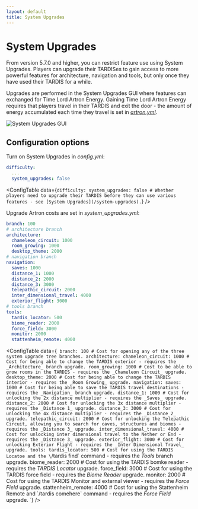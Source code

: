 ```yaml
---
layout: default
title: System Upgrades
---
```



# System Upgrades

From version 5.7.0 and higher, you can restrict feature use using System Upgrades. Players can upgrade their TARDISes to gain access to more powerful features for architecture, navigation and tools, but only once they have used their TARDIS for a while.

Upgrades are performed in the System Upgrades GUI where features can exchanged for Time Lord Artron Energy. Gaining Time Lord Artron Energy requires that players travel in their TARDIS and exit the door - the amount of energy accumulated each time they travel is set in [_artron.yml_](/configuration/energy#player).

![System Upgrades GUI](/images/docs/system_upgrades_gui.jpg)

## Configuration options

Turn on System Upgrades in _config.yml_:

```yaml title="/plugins/TARDIS/config.yml"
difficulty:
  ...
  system_upgrades: false
```

<ConfigTable data={`
difficulty:
  system_upgrades: false # Whether players need to upgrade their TARDIS before they can use various features - see [System Upgrades](/system-upgrades).
`} />

Upgrade Artron costs are set in _system_upgrades.yml_:

```yaml title="/plugins/TARDIS/_system_upgrades.yml"
branch: 100
# architecture branch
architecture:
  chameleon_circuit: 1000
  room_growing: 1000
  desktop_theme: 2000
# navigation branch
navigation:
  saves: 1000
  distance_1: 1000
  distance_2: 2000
  distance_3: 3000
  telepathic_circuit: 2000
  inter_dimensional_travel: 4000
  exterior_flight: 3000
# tools branch
tools:
  tardis_locator: 500
  biome_reader: 2000
  force_field: 3000
  monitor: 2000
  stattenheim_remote: 4000
```

<ConfigTable data={`
branch: 100 # Cost for opening any of the three system upgrade tree branches.
architecture:
  chameleon_circuit: 1000 # Cost for being able to change the TARDIS exterior - requires the _Architecture_ branch upgrade.
  room_growing: 1000 # Cost to be able to grow rooms in the TARDIS - requires the _Chameleon Circuit_ upgrade.
  desktop_theme: 2000 # Cost for being able to change the TARDIS interior - requires the _Room Growing_ upgrade.
navigation:
  saves: 1000 # Cost for being able to save the TARDIS travel destinations - requires the _Navigation_ branch upgrade.
  distance_1: 1000 # Cost for unlocking the 2x distance multiplier - requires the _Saves_ upgrade.
  distance_2: 2000 # Cost for unlocking the 3x distance multiplier - requires the _Distance 1_ upgrade.
  distance_3: 3000 # Cost for unlocking the 4x distance multiplier - requires the _Distance 2_ upgrade.
  telepathic_circuit: 2000 # Cost for unlocking the Telepathic Circuit, allowing you to search for caves, structures and biomes - requires the _Distance 3_ upgrade.
  inter_dimensional_travel: 4000 # Cost for unlocking inter dimensional travel to the Nether or End - requires the _Distance 3_ upgrade.
  exterior_flight: 3000 # Cost for unlocking Exterior Flight - requires the _Inter Dimensional Travel_ upgrade.
tools:
  tardis_locator: 500 # Cost for using the TARDIS Locatoe and the \`/tardis find\` command - requires the _Tools_ branch upgrade.
  biome_reader: 2000 # Cost for using the TARDIS bomke reader - requires the _TARDIS Locator_ upgrade.
  force_field: 3000 # Cost for using the TARDIS force field - requires the _Biome Reader_ upgrade.
  monitor: 2000 # Cost for using the TARDIS Monitor and external viewer - requires the _Force Field_ upgrade.
  stattenheim_remote: 4000 # Cost for using the Stattenheim Remote and \`/tardis comehere\` command - requires the _Force Field_ upgrade.
`} />